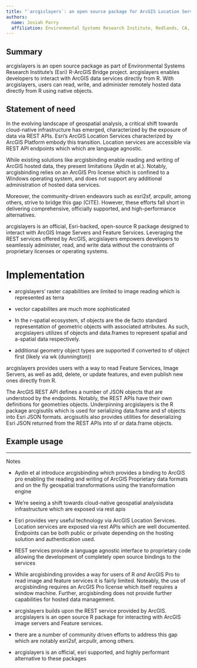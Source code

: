 ```yaml
---
title: "`arcgislayers`: an open source package for ArcGIS Location Services"
authors:
  name: Josiah Parry
  affiliation: Environmental Systems Research Institute, Redlands, CA, USA
---
```


## Summary

arcgislayers is an open source package as part of Environmental Systems Research Institute's (Esri) R-ArcGIS Bridge project. arcgislayers enables developers to interact with ArcGIS data services directly from R. With arcgislayers, users can read, write, and administer remotely hosted data directly from R using native objects. 

## Statement of need

In the evolving landscape of geospatial analysis, a critical shift towards cloud-native infrastructure has emerged, characterized by the exposure of data via REST APIs. Esri's ArcGIS Location Services characterized by ArcGIS Platform embody this transition. Location services are accessible via REST API endpoints which which are language agnostic. 

While existing solutions like arcgisbinding enable reading and writing of ArcGIS hosted data, they present limitations (Aydin et al.). Notably, arcgisbinding relies on an ArcGIS Pro license which is confined to a Windows operating system, and does not support any additional administration of hosted data services.

Moreover, the community-driven endeavors such as esri2sf, arcpullr, among others, strive to bridge this gap (CITE). However, these efforts fall short in delivering comprehensive, officially supported, and high-performance alternatives.

arcgislayers is an official, Esri-backed, open-source R package designed to interact with ArcGIS Image Servers and Feature Services. Leveraging the REST services offered by ArcGIS, arcgislayers empowers developers to seamlessly administer, read, and write data without the constraints of proprietary licenses or operating systems.



# Implementation 

- arcgislayers' raster capabilities are limited to image reading which is represented as terra 

- vector capabilites are much more sophisticated

- In the r-spatial ecosystem, sf objects are the de facto standard representation of geometric objects with associated attributes. As such, arcgislayers utilizes sf objects and data.frames to represent spatial and a-spatial data respectively. 

- additional geometry object types are supported if converted to sf object first (likely via wk (dunnington))

arcgislayers provides users with a way to read Feature Services, Image Servers, as well as add, delete, or update features, and even publish new ones directly from R. 

The ArcGIS REST API defines a number of JSON objects that are understood by the endpoints. Notably, the REST APIs have their own definitions for geometries objects. Underpinning arcgislayers is the R package arcgisutils which is used for serializing data.frame and sf objects into Esri JSON formats. arcgisutils also provides utilities for deserializing Esri JSON returned from the REST APIs into sf or data.frame objects. 


## Example usage 




------- 

Notes 



- Aydin et al introduce arcgisbinding which provides a binding to ArcGIS pro enabling the reading and writing of ArcGIS Proprietary data formats and on the fly geospatial transformations using the transformation engine
- We're seeing a shift towards cloud-native geospatial analysisdata infrastructure which are exposed via rest apis
- Esri provides very useful technology via ArcGIS Location Services. Location services are exposed via rest APIs which are well documented. Endpoints can be both public or private depending on the hosting solution and authentication used. 
- REST services provide a language agnostic interface to proprietary code allowing the development of completely open source bindings to the services

- While arcgisbinding provides a way for users of R _and_ ArcGIS Pro to read image and feature services it is fairly limited. Noteably, the use of arcgisbinding requires an ArcGIS Pro license which itself requires a window machine. Further, arcgisbinding does not provide further capabilities for hosted data management. 

- arcgislayers builds upon the REST service provided by ArcGIS. arcgislayers is an open source R package for interacting with ArcGIS image servers and Feature services. 

- there are a number of community driven efforts to address this gap which are notably esri2sf, arcpullr, among others. 

- arcgislayers is an official, esri supported, and highly performant alternative to these packages

